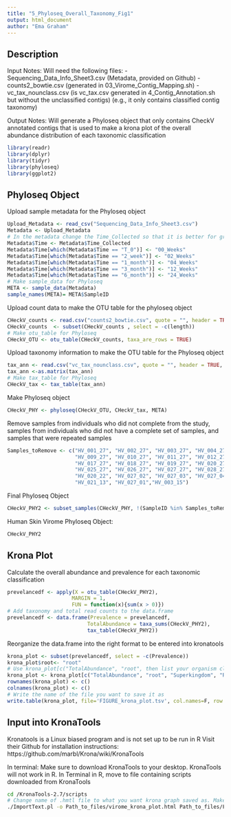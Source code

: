 ```yaml
---
title: "5_Phyloseq_Overall_Taxonomy_Fig1"
output: html_document
author: "Ema Graham"
---
```


## Description

Input Notes: 
Will need the following files: 
 - Sequencing_Data_Info_Sheet3.csv (Metadata, provided on Github)
 - counts2_bowtie.csv (generated in 03_Virome_Contig_Mapping.sh)
 - vc_tax_nounclass.csv (is vc_tax.csv generated in 4_Contig_Annotation.sh but without the unclassified contigs) (e.g., it only contains classified contig taxonomy) 

Output Notes: 
Will generate a Phyloseq object that only contains CheckV annotated contigs that is used to make a krona plot of the overall abundance distribution of each taxonomic classification 

```r
library(readr)
library(dplyr)
library(tidyr)
library(phyloseq)
library(ggplot2)
```

## Phyloseq Object

Upload sample metadata for the Phyloseq object
```r
Upload_Metadata <- read_csv("Sequencing_Data_Info_Sheet3.csv")
Metadata <- Upload_Metadata
# In the metadata change the Time_Collected so that it is better for graph outputs
Metadata$Time <- Metadata$Time_Collected
Metadata$Time[which(Metadata$Time == "T_0")] <- "00_Weeks"
Metadata$Time[which(Metadata$Time == "2_week")] <- "02_Weeks"
Metadata$Time[which(Metadata$Time == "1_month")] <- "04_Weeks"
Metadata$Time[which(Metadata$Time == "3_month")] <- "12_Weeks"
Metadata$Time[which(Metadata$Time == "6_month")] <- "24_Weeks"
# Make sample_data for Phyloseq
META <- sample_data(Metadata)
sample_names(META)= META$SampleID
```
Upload count data to make the OTU table for the phyloseq object
```r
CHeckV_counts <- read.csv("counts2_bowtie.csv", quote = "", header = TRUE, stringsAsFactors = FALSE, row.names = 1)
CHeckV_counts  <- subset(CHeckV_counts , select = -c(length))
# Make otu_table for Phyloseq
CHeckV_OTU <- otu_table(CHeckV_counts, taxa_are_rows = TRUE)
```
Upload taxonomy information to make the OTU table for the Phyloseq object
```r
tax_ann <- read.csv("vc_tax_nounclass.csv", quote = "", header = TRUE, stringsAsFactors = FALSE, row.names = 1)
tax_ann <-as.matrix(tax_ann)
# Make tax_table for Phyloseq
CHeckV_tax <- tax_table(tax_ann)
```
Make Phyloseq object
```r
CHeckV_PHY <- phyloseq(CHeckV_OTU, CHeckV_tax, META)
```
Remove samples from individuals who did not complete from the study, samples from individuals who did not have a complete set of samples, and samples that were repeated samples
```r
Samples_toRemove <- c("HV_001_27", "HV_002_27", "HV_003_27", "HV_004_27", "HV_005_27", "HV_006_27", "HV_007_27", "HV_008_27",
                      "HV_009_27", "HV_010_27", "HV_011_27", "HV_012_27", "HV_013_27", "HV_014_27", "HV_015_27", "HV_016_27",
                      "HV_017_27", "HV_018_27", "HV_019_27", "HV_020_27", "HV_021_27", "HV_022_27", "HV_023_27", "HV_024_27",
                      "HV_025_27", "HV_026_27", "HV_027_27", "HV_028_27", "HV_029_27", "HV_030_27", "HV_015_20", "HV_015_21", 
                      "HV_020_22", "HV_027_02", "HV_027_03", "HV_027_04", "HV_027_05", "HV_027_06", "HV_027_07", "HV_020_10",
                      "HV_021_13", "HV_027_01","HV_003_15")
```
Final Phyloseq Object
```r
CHeckV_PHY2 <- subset_samples(CHeckV_PHY, !(SampleID %in% Samples_toRemove))
```
Human Skin Virome Phyloseq Object:
```r
CHeckV_PHY2
```
## Krona Plot

Calculate the overall abundance and prevalence for each taxonomic classification 
```r

prevelancedf <- apply(X = otu_table(CHeckV_PHY2),
                     MARGIN = 1,
                     FUN = function(x){sum(x > 0)})
# Add taxonomy and total read counts to the data.frame
prevelancedf <- data.frame(Prevalence = prevelancedf,
                          TotalAbundance = taxa_sums(CHeckV_PHY2),
                          tax_table(CHeckV_PHY2))
```
Reorganize the data.frame into the right format to be entered into kronatools
```r
krona_plot <- subset(prevelancedf, select = -c(Prevalence))
krona_plot$root<- "root"
# Use krona_plot[c("TotalAbundance", "root", then list your organism classification ranks (col headers of your taxonomy file)
krona_plot <- krona_plot[c("TotalAbundance", "root", "Superkingdom", "Realm", "Kingdom", "Phylum", "Class", "Order", "Family","Subfamily", "Genus", "Species")]
rownames(krona_plot) <- c()
colnames(krona_plot) <- c()
# Write the name of the file you want to save it as
write.table(krona_plot, file='FIGURE_krona_plot.tsv', col.names=F, row.names=F, sep = "\t",quote=F)
```
## Input into KronaTools

Kronatools is a Linux biased program and is not set up to be run in R
Visit their Github for installation instructions: https://github.com/marbl/Krona/wiki/KronaTools

In terminal:
Make sure to download KronaTools to your desktop. KronaTools will not work in R. 
In Terminal in R, move to file containing scripts downloaded from KronaTools
```bash
cd /KronaTools-2.7/scripts
# Change name of .hmtl file to what you want krona graph saved as. Make sure to change the Path_to_files to the correct path you are using for your files. 
./ImportText.pl -o Path_to_files/virome_krona_plot.html Path_to_files/FIGURE_krona_plot.tsv
```
